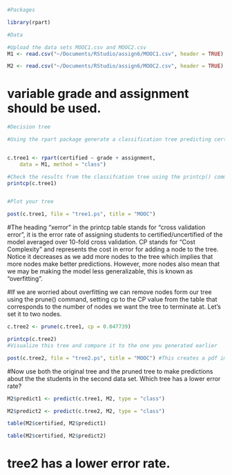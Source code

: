 ```r
#Packages

library(rpart)
```

```r
#Data

#Upload the data sets MOOC1.csv and MOOC2.csv
M1 <- read.csv("~/Documents/RStudio/assign6/MOOC1.csv", header = TRUE)

M2 <- read.csv("~/Documents/RStudio/assign6/MOOC2.csv", header = TRUE)

```


# variable grade and assignment should be used.


```r
#Decision tree

#Using the rpart package generate a classification tree predicting certified from the other variables in the M1 data frame.


c.tree1 <- rpart(certified ~ grade + assignment, 
    data = M1, method = "class")

```

```r
#Check the results from the classifcation tree using the printcp() command
printcp(c.tree1)


#Plot your tree

post(c.tree1, file = "tree1.ps", title = "MOOC")

```


#The heading "xerror" in the printcp table stands for "cross validation error", it is the error rate of assigning students to certified/uncertified of the model averaged over 10-fold cross validation. CP stands for "Cost Complexity" and represents the cost in error for adding a node to the tree. Notice it decreases as we add more nodes to the tree which implies that more nodes make better predictions. However, more nodes also mean that we may be making the model less generalizable, this is known as "overfitting".

#If we are worried about overfitting we can remove nodes form our tree using the prune() command, setting cp to the CP value from the table that corresponds to the number of nodes we want the tree to terminate at. Let's set it to two nodes.
```r
c.tree2 <- prune(c.tree1, cp = 0.047739)

printcp(c.tree2)
#Visualize this tree and compare it to the one you generated earlier

post(c.tree2, file = "tree2.ps", title = "MOOC") #This creates a pdf image of the tree
```

#Now use both the original tree and the pruned tree to make predictions about the the students in the second data set. Which tree has a lower error rate?
```r
M2$predict1 <- predict(c.tree1, M2, type = "class")

M2$predict2 <- predict(c.tree2, M2, type = "class")

table(M2$certified, M2$predict1)

table(M2$certified, M2$predict2)
```

# tree2 has a lower error rate.